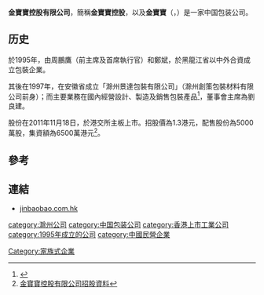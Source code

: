 '''金寶寶控股有限公司'''，簡稱'''金寶寶控股'''，以及'''金寶寶'''（'''{{lang-en|Jin Bao Bao Holdings Limited}}'''，{{hkex|1239}}）是一家中国包装公司。

==历史==
於1995年，由周鵬鷹（前主席及首席執行官）和鄭斌，於黑龍江省以中外合資成立包裝企業。

其後在1997年，在安徽省成立「滁州景達包裝有限公司」（滁州創策包裝材料有限公司前身）；而主要業務在國內經營設計、製造及銷售包裝產品<ref>{{Cite web |url=http://www.jinbaobao.com.hk/cht/aboutus.php |title=金寶寶控股有限公司資料 |access-date=2013-09-05 |archive-url=https://web.archive.org/web/20140801052453/http://www.jinbaobao.com.hk/cht/aboutus.php |archive-date=2014-08-01 |dead-url=yes }}</ref>，董事會主席為劉良建。

股份在2011年11月18日，於港交所主板上市。招股價為1.3港元，配售股份為5000萬股，集資額為6500萬港元<ref>[http://www.hkexnews.hk/listedco/listconews/SEHK/2011/1108/LTN20111108018_C.pdf 金寶寶控股有限公司招股資料]</ref>。

==參考==
{{reflist}}

==連結==
*[https://web.archive.org/web/20130522095740/http://jinbaobao.com.hk/ jinbaobao.com.hk]

[[category:滁州公司|category:滁州公司]]
[[category:中国包装公司|category:中国包装公司]]
[[category:香港上市工業公司|category:香港上市工業公司]]
[[category:1995年成立的公司|category:1995年成立的公司]]
[[category:中國民營企業|category:中國民營企業]]
[[Category:家族式企業|Category:家族式企業]]